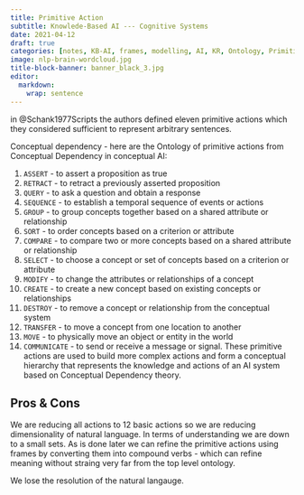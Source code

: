 ```yaml
---
title: Primitive Action
subtitle: Knowlede-Based AI --- Cognitive Systems
date: 2021-04-12
draft: true
categories: [notes, KB-AI, frames, modelling, AI, KR, Ontology, Primitive Actions] 
image: nlp-brain-wordcloud.jpg
title-block-banner: banner_black_3.jpg
editor: 
  markdown: 
    wrap: sentence
---
```


in @Schank1977Scripts   the authors defined eleven primitive actions which they considered sufficient to represent arbitrary sentences.

Conceptual dependency - here are the Ontology of primitive actions from Conceptual Dependency in conceptual AI:

1. `ASSERT` - to assert a proposition as true
1. `RETRACT` - to retract a previously asserted proposition
1. `QUERY` - to ask a question and obtain a response
1. `SEQUENCE` - to establish a temporal sequence of events or actions
1. `GROUP` - to group concepts together based on a shared attribute or relationship
1. `SORT` - to order concepts based on a criterion or attribute
1. `COMPARE` - to compare two or more concepts based on a shared attribute or relationship
1. `SELECT` - to choose a concept or set of concepts based on a criterion or attribute
1. `MODIFY` - to change the attributes or relationships of a concept
1. `CREATE` - to create a new concept based on existing concepts or relationships
1. `DESTROY` - to remove a concept or relationship from the conceptual system
1. `TRANSFER` - to move a concept from one location to another
1. `MOVE` - to physically move an object or entity in the world
1. `COMMUNICATE` - to send or receive a message or signal.
These primitive actions are used to build more complex actions and form a conceptual hierarchy that represents the knowledge and actions of an AI system based on Conceptual Dependency theory.

## Pros & Cons

We are reducing all actions to 12 basic actions so we are reducing dimensionality of natural language. In terms of understanding we are down to a small sets. As is done later we can refine the primitive actions using frames by converting them into compound verbs - which can refine meaning without straing very far from the top level ontology. 

We lose the resolution of the natural langauge. 
